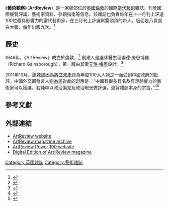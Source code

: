{{Infobox magazine
| boxwidth       = 300px
| title           = ArtReview
| image_file      = ArtReview masthead.jpg
| image_size      =
| image_caption   =
| editor          = Mark Rappolt和David Terrien
| editor_title    = 編輯
| previous_editor =
| staff_writer    =
| frequency       = 每年九期
| circulation     =
| category        = [[當代藝術|當代藝術]]
| company         =
| publisher       = ArtReview Ltd
| firstdate       = 1949
| country         = 英國
| based           = 倫敦
| language        = 英語
| website         = http://www.artreview.com
| issn            = 1745-9303
}}
《'''藝術觀察'''》（'''ArtReview'''）是一家總部位於[[英國|英國]][[倫敦|倫敦]]的國際[[當代藝術|當代藝術]]雜誌，刊登國際展覽評論、藝術家資料、參觀指南等信息。該雜誌也負責每年在十一月刊上評選100位最具影響力的當代藝術家，在三月刊上評選嶄露頭角的新人。版面是八頁黑白大報，每年出版九次。<ref>{{cite web |url=http://www.artreviewdigital.com/index.cfm/artreview-digital/magazine.view/volumn/49/pageNumber/25 |title=Art Review:Digital |publisher=Artreviewdigital.com |date= |accessdate=2009-11-12 |archive-date=2013-02-06 |archive-url=https://www.webcitation.org/6EDVzyoc0?url=http://www.artreviewdigital.com/index.cfm/artreview-digital/magazine.view/volumn/49/pageNumber/25 |dead-url=no }}</ref>

==歷史==
 
1949年，《ArtReview》成立於倫敦，<ref name="WSJ EN">{{cite news|url=http://online.wsj.com/article/SB116069359331491242.html?mod=googlewsj|title=Editor's Note - ArtReview|date=October 13, 2006|newspaper=[[The_Wall_Street_Journal|The Wall Street Journal]]|accessdate=2009-11-12}}</ref> 創建人是退休醫生理查德·庚思博羅（Richard Gainsborough），第一版由其妻[[艾琳·梅奧|艾琳·梅奧]]設計。<ref>{{cite news |url=http://www.independent.co.uk/news/people/obituary-dame-eileen-mayo-1404853.html |title=Obituary: Dame Eileen Mayo |newspaper=[[The_Independent|The Independent]] |date=January 5, 1994 |accessdate=2009-11-12 |location=London |first=John |last=Gainsborough |archive-date=2021-05-11 |archive-url=https://web.archive.org/web/20210511080511/https://www.independent.co.uk/news/people/obituary-dame-eileen-mayo-1404853.html |dead-url=no }}</ref>

2011年10月，該雜誌因為將[[艾未未|艾未未]]評為年度100大人物之一而受到中國政府的批評。中國外交部發言人[[劉為民|劉為民]]對此的迴應是：“中國有很多有名及有足夠實力的藝術家可以獲選，若純粹以政治偏見及政治眼光做評選，違背雜誌本身的宗旨。”<ref>{{cite news|url=http://www.reuters.com/article/2011/10/13/us-china-artist-idUSTRE79C1BZ20111013|title=China slams art magazine for honoring Ai Weiwei|date=October 13, 2011|newspaper=[[Reuters|Reuters]]|accessdate=2011-10-15|archive-date=2015-09-24|archive-url=https://web.archive.org/web/20150924155931/http://www.reuters.com/article/2011/10/13/us-china-artist-idUSTRE79C1BZ20111013|dead-url=no}}</ref><ref>{{cite news|url=http://news.chinatimes.com/Chinatimes/Philology/Philology-artnews/0,3409,112011101400196+110513+20111014+news,00.html|title=百大藝術人物 艾未未居首|date=2011年10月14日|newspaper=藝文新聞|accessdate=2014-01-30|deadurl=yes|archiveurl=https://web.archive.org/web/20140202095946/http://news.chinatimes.com/Chinatimes/Philology/Philology-artnews/0,3409,112011101400196+110513+20111014+news,00.html|archivedate=2014年2月2日}}</ref>

==參考文獻==
{{reflist}}

==外部連結==
* [http://www.artreview.com ArtReview website]{{WebCite|url=https://www.webcitation.org/6EDW1p3RV?url=http://www.artreview.com/ |date=20130206003624 |dateformat=iso }}
* [http://www.artreviewdigital.com ArtReview magazine archive] {{Wayback|url=http://www.artreviewdigital.com/ |date=20150801042429 }}
* [https://web.archive.org/web/20110707171531/http://www.artreview100.com/ ArtReview Power 100 website]
* [http://visualmaniac.com/revistas/art-review/7-paola-pivi-october-2013 Digital Edition of Art Review magazine] {{Wayback|url=http://visualmaniac.com/revistas/art-review/7-paola-pivi-october-2013 |date=20140220104339 }}

[[Category:英國雜誌|Category:英國雜誌]]
[[Category:藝術雜誌|Category:藝術雜誌]]